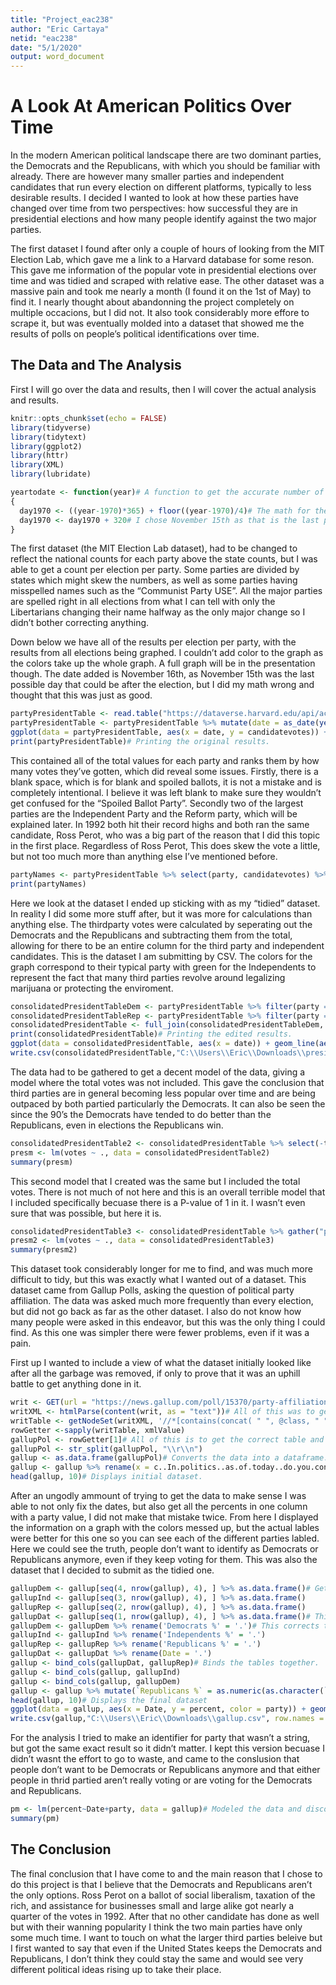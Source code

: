 ---
title: "Project_eac238"
author: "Eric Cartaya"
netid: "eac238"
date: "5/1/2020"
output: word_document
---

# A Look At American Politics Over Time
In the modern American political landscape there are two dominant parties, the Democrats and the Republicans, with which you should be familiar with already. There are however many smaller parties and independent candidates that run every election on different platforms, typically to less desirable results. I decided I wanted to look at how these parties have changed over time from two perspectives: how successful they are in presidential elections and how many people identify against the two major parties. 

The first dataset I found after only a couple of hours of looking from the MIT Election Lab, which gave me a link to a Harvard database for some reson. This gave me information of the popular vote in presidential elections over time and was tidied and scraped with relative ease. The other dataset was a massive pain and took me nearly a month (I found it on the 1st of May) to find it. I nearly thought about abandonning the project completely on multiple occacions, but I did not. It also took considerably more effore to scrape it, but was eventually molded into a dataset that showed me the results of polls on people's political identifications over time. 

## The Data and The Analysis

First I will go over the data and results, then I will cover the actual analysis and results.

```{r setup, include=FALSE}
knitr::opts_chunk$set(echo = FALSE)
library(tidyverse)
library(tidytext)
library(ggplot2)
library(httr)
library(XML)
library(lubridate)
```

```{r functionSetup}
yeartodate <- function(year)# A function to get the accurate number of days since 1970 to convert into the date format.
{
  day1970 <- ((year-1970)*365) + floor((year-1970)/4)# The math for the conversion.
  day1970 <- day1970 + 320# I chose November 15th as that is the last possible day after the presidential elections taking everything into account, but I got the date wrong so November 16th will have to suffice.
}
```

The first dataset (the MIT Election Lab dataset), had to be changed to reflect the national counts for each party above the state counts, but I was able to get a count per election per party. Some parties are divided by states which might skew the numbers, as well as some parties having misspelled names such as the "Communist Party USE". All the major parties are spelled right in all elections from what I can tell with only the Libertarians changing their name halfway as the only major change so I didn't bother correcting anything. 

Down below we have all of the results per election per party, with the results from all elections being graphed. I couldn't add color to the graph as the colors take up the whole graph. A full graph will be in the presentation though. The date added is November 16th, as November 15th was the last possible day that could be after the election, but I did my math wrong and thought that this was just as good.

```{r presidentialElection_a, warning=FALSE}
partyPresidentTable <- read.table("https://dataverse.harvard.edu/api/access/datafile/:persistentId?persistentId=doi:10.7910/DVN/42MVDX/MFU99O", sep="\t", header=TRUE)# Using the MIT Election Lab's data (which is held by Harvard for some reason) I got the data for every popular vote for every presidential election since 1976.
partyPresidentTable <- partyPresidentTable %>% mutate(date = as_date(yeartodate(year))) %>% select(-year) %>% group_by(date, party) %>% summarise(candidatevotes = sum(candidatevotes), totalvotes = sum(totalvotes))# Changes the dataset to give the national popular vote by year and by party, and to have an actual date associated with the elections.
ggplot(data = partyPresidentTable, aes(x = date, y = candidatevotes)) + geom_line(aes(x = date, y = candidatevotes, fill = party)) + scale_y_continuous(name="Votes", limits=c(100000, 70000000)) + labs(title ="Votes Each Election", x = "Year", y = "Votes")# A much nicer table will be featured later that has lables and properly displays the 3rd party results.
print(partyPresidentTable)# Printing the original results.
```

This contained all of the total values for each party and ranks them by how many votes they've gotten, which did reveal some issues. Firstly, there is a blank space, which is for blank and spoiled ballots, it is not a mistake and is completely intentional. I believe it was left blank to make sure they wouldn't get confused for the "Spoiled Ballot Party". Secondly two of the largest parties are the Independent Party and the Reform party, which will be explained later. In 1992 both hit their record highs and both ran the same candidate, Ross Perot, who was a big part of the reason that I did this topic in the first place. Regardless of Ross Perot, This does skew the vote a little, but not too much more than anything else I've mentioned before.

```{r presidentialElection_b, warning=FALSE}
partyNames <- partyPresidentTable %>% select(party, candidatevotes) %>% group_by(party) %>% summarise(partyvotes = sum(candidatevotes)) %>% arrange(desc(partyvotes))# Gets a list of the political parties and their total vote counts. 
print(partyNames)
```

Here we look at the dataset I ended up sticking with as my "tidied" dataset. In reality I did some more stuff after, but it was more for calculations than anything else. The thirdparty votes were calculated by seperating out the Democrats and the Republicans and subtracting them from the total, allowing for there to be an entire column for the third party and independent candidates. This is the dataset I am submitting by CSV. The colors for the graph correspond to their typical party with green for the Independents to represent the fact that many third parties revolve around legalizing marijuana or protecting the enviroment. 

```{r predidentialElection_c}
consolidatedPresidentTableDem <- partyPresidentTable %>% filter(party == "democrat") %>% rename(demvotes = candidatevotes) %>% select(-party)# Gets the number of votes that the Dems got in each election.
consolidatedPresidentTableRep <- partyPresidentTable %>% filter(party == "republican") %>% rename(repvotes = candidatevotes) %>% select(-party)# Same but for the GOP.
consolidatedPresidentTable <- full_join(consolidatedPresidentTableDem, consolidatedPresidentTableRep, by = "date") %>% select(-totalvotes.x) %>% rename(totalvotes = totalvotes.y) %>% mutate(thirdpartyvotes = totalvotes - demvotes - repvotes)# Combines the Dems and GOP so that we can use the total votes cast to see the number of votes that went to third party and independent candidates. Gather was also used so that the votes were all in one row.
print(consolidatedPresidentTable)# Printing the edited results.
ggplot(data = consolidatedPresidentTable, aes(x = date)) + geom_line(aes(y = repvotes, color = "darkred")) + geom_line(aes(y = thirdpartyvotes, color = "green")) + geom_line(aes(y = demvotes, color = "steelblue")) + labs(title ="Votes Each Election", x = "Year", y = "Votes")# Printed a graph with the election resuslts for the combine 3rd parties. Note the spikes being Ross Perot in 1992 and basically anyone in the 2016 election. 
write.csv(consolidatedPresidentTable,"C:\\Users\\Eric\\Downloads\\president.csv", row.names = TRUE)# Ejecting data to a CSV.
```

The data had to be gathered to get a decent model of the data, giving a model where the total votes was not included. This gave the conclusion that third parties are in general becoming less popular over time and are being outpaced by both partied particularly the Democrats. It can also be seen the since the 90's the Democrats have tended to do better than the Republicans, even in elections the Republicans win.

```{r election_model1}
consolidatedPresidentTable2 <- consolidatedPresidentTable %>% select(-totalvotes) %>% gather("party", "votes", demvotes, repvotes, thirdpartyvotes)# This is the building of a model to see how time has affected each of the political parties. This has lead me to the conclusion that political plurality tends to be weak and that the Democrats and Republicans politically dominate the precidency to a total degree (what a suprise).
presm <- lm(votes ~ ., data = consolidatedPresidentTable2)
summary(presm)
```

This second model that I created was the same but I included the total votes. There is not much of not here and this is an overall terrible model that I included specifically becuase there is a P-value of 1 in it. I wasn't even sure that was possible, but here it is. 

```{r election_model2}
consolidatedPresidentTable3 <- consolidatedPresidentTable %>% gather("party", "votes", demvotes, repvotes, thirdpartyvotes)# This was much of the same but I decided to keep the total number of votes in the model, creating a monstrosity that I kept just to show off the P-value of 1.
presm2 <- lm(votes ~ ., data = consolidatedPresidentTable3)
summary(presm2)
```

This dataset took considerably longer for me to find, and was much more difficult to tidy, but this was exactly what I wanted out of a dataset. This dataset came from Gallup Polls, asking the question of political party affiliation. The data was asked much more frequently than every election, but did not go back as far as the other dataset. I also do not know how many people were asked in this endeavor, but this was the only thing I could find. As this one was simpler there were fewer problems, even if it was a pain.

First up I wanted to include a view of what the dataset initially looked like after all the garbage was removed, if only to prove that it was an uphill battle to get anything done in it.

```{r gallupPoll_a}
writ <- GET(url = "https://news.gallup.com/poll/15370/party-affiliation.aspx")# This was to scrape data from the Gallup Polling website, and yes this was the best I could do for a second dataset from a second website.
writXML <- htmlParse(content(writ, as = "text"))# All of this was to get the scraped table into a workable dataset.
writTable <- getNodeSet(writXML, '//*[contains(concat( " ", @class, " " ), concat( " ", "figure-table", " " ))]')
rowGetter <-sapply(writTable, xmlValue)
gallupPol <- rowGetter[1]# All of this is to get the correct table and to remove all of the strings that are unusable.
gallupPol <- str_split(gallupPol, "\\r\\n")
gallup <- as.data.frame(gallupPol)# Converts the data into a dataframe.
gallup <- gallup %>% rename(x = c..In.politics..as.of.today..do.you.consider.yourself.a.Republican..a.Democrat.or.an.independent....) %>% filter(x != "%") %>% filter(x != " ") %>% filter(x != "Republicans") %>% filter(x != "Democrats") %>% filter(x != "Independents") %>% filter(x != "Trend since 2004") %>% filter(x != "In politics, as of today, do you consider yourself a Republican, a Democrat or an independent?") %>% filter(x != "") %>% filter(x != "Gallup")
head(gallup, 10)# Displays initial dataset.
```

After an ungodly ammount of trying to get the data to make sense I was able to not only fix the dates, but also get all the percents in one column with a party value, I did not make that mistake twice. From here I displayed the information on a graph with the colors messed up, but the actual lables were better for this one so you can see each of the different parties labled. Here we could see the truth, people don't want to identify as Democrats or Republicans anymore, even if they keep voting for them. This was also the dataset that I decided to submit as the tidied one.

```{r gallupPoll_b}
gallupDem <- gallup[seq(4, nrow(gallup), 4), ] %>% as.data.frame()# Gets the correct percentages for each of the parties. 
gallupInd <- gallup[seq(3, nrow(gallup), 4), ] %>% as.data.frame()
gallupRep <- gallup[seq(2, nrow(gallup), 4), ] %>% as.data.frame()
gallupDat <- gallup[seq(1, nrow(gallup), 4), ] %>% as.data.frame()# This one gets the dates.
gallupDem <- gallupDem %>% rename('Democrats %' = '.')# This corrects the names.
gallupInd <- gallupInd %>% rename('Independents %' = '.')
gallupRep <- gallupRep %>% rename('Republicans %' = '.')
gallupDat <- gallupDat %>% rename(Date = '.')
gallup <- bind_cols(gallupDat, gallupRep)# Binds the tables together.
gallup <- bind_cols(gallup, gallupInd)
gallup <- bind_cols(gallup, gallupDem)
gallup <- gallup %>% mutate(`Republicans %` = as.numeric(as.character(`Republicans %`))) %>% mutate(`Independents %` = as.numeric(as.character(`Independents %`))) %>% mutate(`Democrats %` = as.numeric(as.character(`Democrats %`))) %>% mutate(Date = as_date(substr(gallup$Date, 0, str_locate(gallup$Date, "-")[,1]-1))) %>% gather("party", "percent", `Republicans %`, `Independents %`, `Democrats %`)# Fixes the dates and the parties so that all the percentages so that they are in one party.
head(gallup, 10)# Displays the final dataset
ggplot(data = gallup, aes(x = Date, y = percent, color = party)) + geom_line(aes(x = Date, y = percent, color = party)) + scale_y_continuous(name="Percentage", limits=c(0, 50)) + labs(title ="Percentage of Population", x = "Year", y = "Percentage")# Shows tha popularity of these groups since 2007
write.csv(gallup,"C:\\Users\\Eric\\Downloads\\gallup.csv", row.names = TRUE)# Ejecting data to a CSV
```

For the analysis I tried to make an identifier for party that wasn't a string, but got the same exact result so it didn't matter. I kept this version becuase I didn't wasnt the effort to go to waste, and came to the conslusion that people don't want to be Democrats or Republicans anymore and that either people in thrid partied aren't really voting or are voting for the Democrats and Republicans.

```{r gallup_model}
pm <- lm(percent~Date+party, data = gallup)# Modeled the data and discovered that most people are unwilling to declare as Democrats or Republicans (all third parties got lumped in with independent as per the article) and the popularity of independence is increasing greatly with time. 
summary(pm)
```

## The Conclusion

The final conclusion that I have come to and the main reason that I chose to do this project is that I believe that the Democrats and Republicans aren't the only options. Ross Perot on a ballot of social liberalism, taxation of the rich, and assistance for businesses small and large alike got nearly a quarter of the votes in 1992. After that no other candidate has done as well but with their wanning popularity I think the two main parties have only some much time. I want to touch on what the larger third parties beleive but I first wanted to say that even if the United States keeps the Democrats and Republicans, I don't think they could stay the same and would see very different political ideas rising up to take their place.











